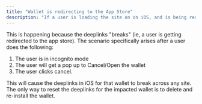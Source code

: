 ```yaml
---
title: "Wallet is redirecting to the App Store"
description: "If a user is loading the site on on iOS, and is being redirected to the mobile app store instead of the wallet, then a user may need to uninstall and reinstall the wallet."
---
```


This is happening because the deeplinks "breaks" (ie, a user is getting redirected to the app store). The scenario specifically arises after a user does the following:

1. The user is in incognito mode
2. The user will get a pop up to Cancel/Open the wallet
3. The user clicks cancel. 

This will cause the deeplinks in iOS for that wallet to break across any site. The only way to reset the deeplinks for the impacted wallet is to delete and re-install the wallet.